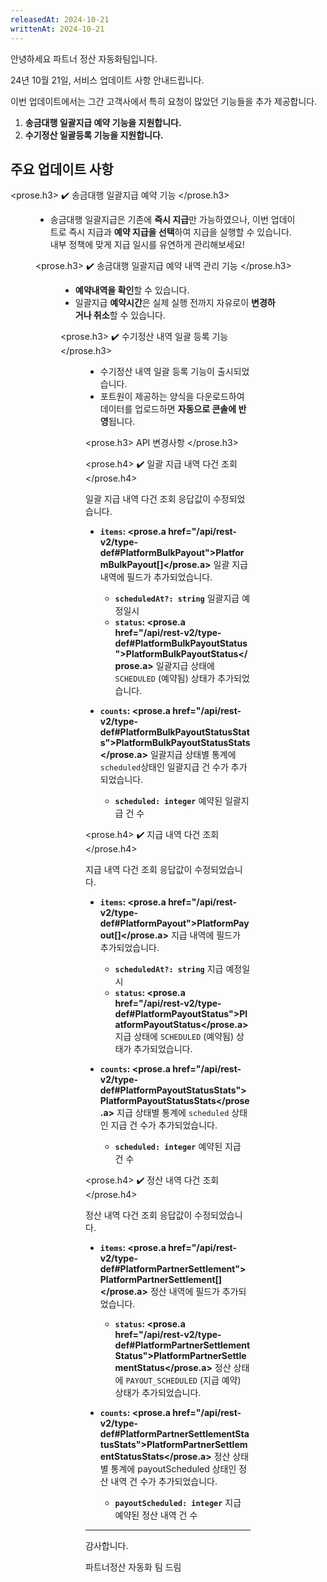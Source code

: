 ```yaml
---
releasedAt: 2024-10-21
writtenAt: 2024-10-21
---
```




안녕하세요 파트너 정산 자동화팀입니다.

24년 10월 21일, 서비스 업데이트 사항 안내드립니다.

이번 업데이트에서는 그간 고객사에서 특히 요청이 많았던 기능들을 추가 제공합니다.

1. **송금대행 일괄지급 예약 기능을 지원합니다.**
2. **수기정산 일괄등록 기능을 지원합니다.**

## 주요 업데이트 사항

<prose.h3>
  ✔️ 송금대행 일괄지급 예약 기능
</prose.h3>

<Figure src={Image1} caption="송금대행 일괄지급 실행" />

- 송금대행 일괄지급은 기존에 **즉시 지급**만 가능하였으나, 이번 업데이트로 즉시 지급과 **예약 지급을 선택**하여 지급을 실행할 수 있습니다. 내부 정책에 맞게 지급 일시를 유연하게 관리해보세요!

<prose.h3>
  ✔️ 송금대행 일괄지급 예약 내역 관리 기능
</prose.h3>

<Figure src={Image2} caption="정산 내역 관리" />

- **예약내역을 확인**할 수 있습니다.
- 일괄지급 **예약시간**은 실제 실행 전까지 자유로이 **변경하거나 취소**할 수 있습니다.

<prose.h3>
  ✔️ 수기정산 내역 일괄 등록 기능
</prose.h3>

<Figure src={Image3} caption="수기 정산 일괄 등록" />

- 수기정산 내역 일괄 등록 기능이 출시되었습니다.
- 포트원이 제공하는 양식을 다운로드하여 데이터를 업로드하면 **자동으로 콘솔에 반영**됩니다.

<prose.h3>
  API 변경사항
</prose.h3>

<prose.h4>
  ✔️ 일괄 지급 내역 다건 조회
</prose.h4>

일괄 지급 내역 다건 조회 응답값이 수정되었습니다.

- **`items`: <prose.a href="/api/rest-v2/type-def#PlatformBulkPayout">PlatformBulkPayout\[]</prose.a>** 일괄 지급 내역에 필드가 추가되었습니다.
  - **`scheduledAt?: string`** 일괄지급 예정일시
  - **`status`: <prose.a href="/api/rest-v2/type-def#PlatformBulkPayoutStatus">PlatformBulkPayoutStatus</prose.a>** 일괄지급 상태에 `SCHEDULED` (예약됨) 상태가 추가되었습니다.

- **`counts`: <prose.a href="/api/rest-v2/type-def#PlatformBulkPayoutStatusStats">PlatformBulkPayoutStatusStats</prose.a>** 일괄지급 상태별 통계에 `scheduled`상태인 일괄지급 건 수가 추가되었습니다.
  - **`scheduled: integer`** 예약된 일괄지급 건 수

<prose.h4>
  ✔️ 지급 내역 다건 조회
</prose.h4>

지급 내역 다건 조회 응답값이 수정되었습니다.

- **`items`: <prose.a href="/api/rest-v2/type-def#PlatformPayout">PlatformPayout\[]</prose.a>** 지급 내역에 필드가 추가되었습니다.
  - **`scheduledAt?: string`** 지급 예정일시
  - **`status`: <prose.a href="/api/rest-v2/type-def#PlatformPayoutStatus">PlatformPayoutStatus</prose.a>** 지급 상태에 `SCHEDULED` (예약됨) 상태가 추가되었습니다.

- **`counts`: <prose.a href="/api/rest-v2/type-def#PlatformPayoutStatusStats">PlatformPayoutStatusStats</prose.a>** 지급 상태별 통계에 `scheduled` 상태인 지급 건 수가 추가되었습니다.
  - **`scheduled: integer`** 예약된 지급 건 수

<prose.h4>
  ✔️ 정산 내역 다건 조회
</prose.h4>

정산 내역 다건 조회 응답값이 수정되었습니다.

- **`items`: <prose.a href="/api/rest-v2/type-def#PlatformPartnerSettlement">PlatformPartnerSettlement\[]</prose.a>** 정산 내역에 필드가 추가되었습니다.
  - **`status`: <prose.a href="/api/rest-v2/type-def#PlatformPartnerSettlementStatus">PlatformPartnerSettlementStatus</prose.a>** 정산 상태에 `PAYOUT_SCHEDULED` (지급 예약) 상태가 추가되었습니다.

- **`counts`: <prose.a href="/api/rest-v2/type-def#PlatformPartnerSettlementStatusStats">PlatformPartnerSettlementStatusStats</prose.a>** 정산 상태별 통계에 payoutScheduled 상태인 정산 내역 건 수가 추가되었습니다.
  - **`payoutScheduled: integer`** 지급 예약된 정산 내역 건 수

---

감사합니다.

파트너정산 자동화 팀 드림
